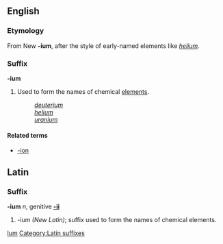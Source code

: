 ==English==
===Etymology===
From New {{L.}} '''-ium''', after the style of early-named elements like ''[[helium]]''.

===Suffix===
'''-ium'''

#Used to form the names of chemical [[element]]s.
#:''[[deuterium]]''
#:''[[helium]]''
#:''[[uranium]]''

====Related terms====
*[[-ion]]

==Latin==
===Suffix===
'''-ium''' ''n'', genitive '''[[-ii]]'''

[[Category:English suffixes|Ium]]
[[Category:Latin suffixes]]

# -ium  ''(New Latin)''; suffix used to form the names of chemical elements.